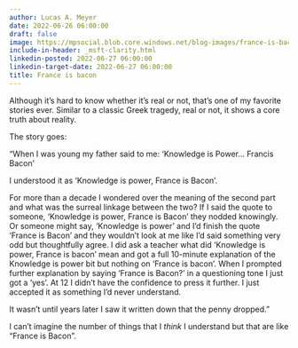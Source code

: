 ```yaml
---
author: Lucas A. Meyer
date: 2022-06-26 06:00:00
draft: false
image: https://mpsocial.blob.core.windows.net/blog-images/france-is-bacon.jpg
include-in-header: _msft-clarity.html
linkedin-posted: 2022-06-27 06:00:00
linkedin-target-date: 2022-06-27 06:00:00
title: France is bacon
---
```


Although it's hard to know whether it's real or not, that's one of my favorite stories ever. Similar to a classic Greek tragedy, real or not, it shows a core truth about reality.

The story goes:

"When I was young my father said to me: 'Knowledge is Power... Francis Bacon'

I understood it as 'Knowledge is power, France is Bacon'.

For more than a decade I wondered over the meaning of the second part and what was the surreal linkage between the two? If I said the quote to someone, 'Knowledge is power, France is Bacon' they nodded knowingly. Or someone might say, 'Knowledge is power' and I'd finish the quote 'France is Bacon' and they wouldn't look at me like I'd said something very odd but thoughtfully agree. I did ask a teacher what did 'Knowledge is power, France is bacon' mean and got a full 10-minute explanation of the Knowledge is power bit but nothing on 'France is bacon'. When I prompted further explanation by saying 'France is Bacon?' in a questioning tone I just got a 'yes'. At 12 I didn't have the confidence to press it further. I just accepted it as something I'd never understand.

It wasn't until years later I saw it written down that the penny dropped."

I can't imagine the number of things that I *think* I understand but that are like "France is Bacon".

